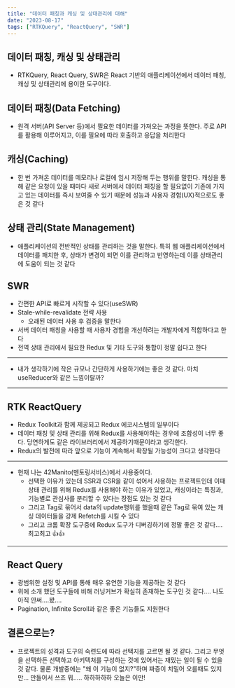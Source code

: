 ```yaml
---
title: "데이터 패칭과 캐싱 및 상태관리에 대해"
date: "2023-08-17"
tags: ["RTKQuery", "ReactQuery", "SWR"]
---
```


## 데이터 패칭, 캐싱 및 상태관리

- RTKQuery, React Query, SWR은 React 기반의 애플리케이션에서 데이터 패칭, 캐싱 및 상태관리에 용이한 도구이다.

## 데이터 패칭(Data Fetching)

- 원격 서버(API Server 등)에서 필요한 데이터를 가져오는 과정을 뜻한다. 주로 API를 활용해 이루어지고, 이를 필요에 따라 호출하고 응답을 처리한다

## 캐싱(Caching)

- 한 번 가져온 데이터를 메모리나 로컬에 임시 저장해 두는 행위를 말한다. 캐싱을 통해 같은 요청이 있을 때마다 새로 서버에서 데이터 패칭을 할 필요없이 기존에 가지고 있는 데이터를 즉시 보여줄 수 있기 때문에 성능과 사용자 경험(UX)적으로도 좋은 것 같다

## 상태 관리(State Management)

- 애플리케이션의 전반적인 상태를 관리하는 것을 말한다. 특히 웹 애플리케이션에서 데이터를 패치한 후, 상태가 변경이 되면 이를 관리하고 반영하는데 이를 상태관리에 도움이 되는 것 같다

## SWR

- 간편한 API로 빠르게 시작할 수 있다(useSWR)
- Stale-while-revalidate 전략 사용
  - 오래된 데이터 사용 후 검증을 말한다
- 서버 데이터 패칭을 사용할 때 사용자 경험을 개선하려는 개발자에게 적합하다고 한다
- 전역 상태 관리에서 필요한 Redux 및 기타 도구와 통합이 정말 쉽다고 한다

---

- 내가 생각하기에 작은 규모나 간단하게 사용하기에는 좋은 것 같다. 마치 useReducer와 같은 느낌이랄까?

---

## RTK ReactQuery

- Redux Toolkit과 함께 제공되고 Redux 에코시스템의 일부이다
- 데이터 패칭 및 상태 관리를 위해 Redux를 사용해야하는 경우에 조합성이 너무 좋다. 당연하게도 같은 라이브러리에서 제공하기때문이라고 생각한다.
- Redux의 발전에 따라 앞으로 기능이 계속해서 확장될 가능성이 크다고 생각한다

---

- 현재 나는 42Manito(멘토링서비스)에서 사용중이다.
  - 선택한 이유가 있는데 SSR과 CSR을 같이 섞어서 사용하는 프로젝트인데 이때 상태 관리를 위해 Redux를 사용해야 하는 이유가 있었고, 캐싱이라는 특징과, 기능별로 관심사를 분리할 수 있다는 장점도 있는 것 같다
  - 그리고 Tag로 묶어서 data의 update행위를 했을때 같은 Tag로 묶여 있는 캐싱 데이터들을 강제 Refetch를 시킬 수 있다
  - 그리고 크롬 확장 도구중에 Redux 도구가 디버깅하기에 정말 좋은 것 같다.... 최고최고 👍👍

---

## React Query

- 광범위한 설정 및 API를 통해 매우 유연한 기능을 제공하는 것 같다
- 위에 소개 했던 도구들에 비해 러닝커브가 확실히 존재하는 도구인 것 같다.... 나도 아직 안써....봤....
- Pagination, Infinite Scroll과 같은 좋은 기능들도 지원한다

## 결론으로는?

- 프로젝트의 성격과 도구의 숙련도에 따라 선택지를 고르면 될 것 같다. 그리고 무엇을 선택하든 선택하고 아키텍처를 구성하는 것에 있어서는 재밌는 일이 될 수 있을 것 같다. 물론 개발중에는 "왜 이 기능이 없지?"하며 짜증이 치밀어 오를때도 있지만... 만들어서 쓰죠 뭐..... 하하하하하 오늘은 이만!
